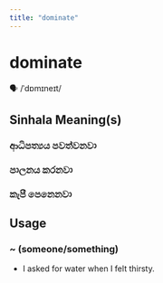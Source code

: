 ```yaml
---
title: "dominate"
---
```


# dominate

🗣️ /ˈdɒmɪneɪt/

## Sinhala Meaning(s)

### ආධිපත්‍යය පවත්වනවා
### පාලනය කරනවා
### කැපී පෙනෙනවා

## Usage

### ~ (someone/something)

- I asked for water when I felt thirsty.

